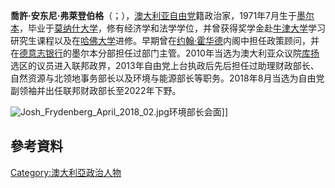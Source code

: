 {{noteTA
| 1 = zh-cn:乔希;zh-hk:佐殊;zh-tw:喬許
| 2 = zh-cn:弗莱登伯格;zh-hk:費登伯格; zh-tw:弗萊登伯格;
}}
{{Infobox Politician
| honorific-prefix = [[尊敬的|尊敬的]]
| name             = 乔希·弗莱登伯格 阁下
| native_name      = The Hon. Josh Frydenberg
| honorific-suffix = [[澳大利亚众议院|议员]]
| image            = Josh Frydenberg (32654447397) (cropped).jpg

| alt              = 
| caption          = 
| office1          = [[澳大利亚财政部长|澳大利亚财政部长]]
| term_start1      = 2018年8月24日
| term_end1        = 2022年5月23日
| primeminister1   = [[斯科特·莫里森|斯科特·莫里森]]
| predecessor1     = [[斯科特·莫里森|斯科特·莫里森]]
| successor1       = [[吉姆·查默斯|吉姆·查默斯]]
| office2          = [[澳大利亚自由党|澳大利亚自由党]]副领袖
| term_start2      = 2018年8月24日
| term_end2        = 2022年5月30日
| leader2          = [[斯科特·莫里森|斯科特·莫里森]]
| predecessor2     = [[朱莉·毕晓普|朱莉·毕晓普]]
| successor2       = {{link-en|苏珊·李|Sussan Ley}}
| office3          = [[澳大利亚政治|澳大利亚环境与能源部长]] 
| term_start3      = 2016年7月19日
| term_end3        = 2018年8月27日 
| primeminister3   = [[马尔科姆·特恩布尔|马尔科姆·特恩布尔]]<br/>[[斯科特·莫里森|斯科特·莫里森]]
| predecessor3     = [[格雷格·亨特|格雷格·亨特]] 
| successor3       = [[Melissa_Price_(politician)|Melissa Price]] {{small|([[Minister_of_the_Environment_(Australia)|环境部长]])}} &<br>[[安格斯·泰勒|安格斯·泰勒]] {{small|([[Minister_for_Energy_(Australia)|能源部长]])}} 
| constituency_MP6 = [[库扬_(澳大利亚国会选区)|库扬（Kooyong）选区议员]]
| parliament6      = 澳大利亚众议院
| term_start6      = 2010年8月21日
| term_end6        = 2022年4月11日
| predecessor6     = [[Petro_Georgiou|Petro Georgiou]]
| successor6       = Monique Ryan
| birth_name       = 乔许·安东尼·弗莱登伯格<br>Joshua Anthony Frydenberg
| birth_date       = {{birth date and age|df=yes|1971|7|17}}
| birth_place      = [[澳大利亚|澳大利亚]][[墨尔本|墨尔本]]
| death_date       = 
| death_place      = 
| nationality      = 澳大利亚
| party            = [[澳大利亚自由党|澳大利亚自由党]]
| spouse           = Amie Saunders
| children         = 2
| alma_mater       = [[莫那什大学|莫那什大学]]<br>[[哈佛大学|哈佛大学]]<br>[[牛津大学|牛津大学]]
| website          = {{URL|http://www.joshfrydenberg.com.au/|Official website}}
| footnotes        = 
}}

'''喬許·安东尼·弗萊登伯格'''（{{lang-en|Josh Anthony Frydenberg}}；{{bd|1971年|7月17日|||Frydenberg}}），[[澳大利亚|澳大利亚]][[澳大利亚自由党|自由党]]籍政治家，1971年7月生于[[墨尔本|墨尔本]]，毕业于[[莫纳什大学|莫纳什大学]]，修有经济学和法学学位，并曾获得奖学金赴[[牛津大学|牛津大学]]学习研究生课程以及在[[哈佛大学|哈佛大学]]进修。早期曾在[[约翰·霍华德|约翰·霍华德]]内阁中担任政策顾问，并在[[德意志银行|德意志银行]]的墨尔本分部担任过部门主管。2010年当选为澳大利亚众议院[[库扬_(澳大利亚国会选区)|库扬]]选区的议员进入联邦政界，2013年自由党上台执政后先后担任过助理财政部长、自然资源与北领地事务部长以及环境与能源部长等职务。2018年8月当选为自由党副领袖并出任联邦财政部长至2022年下野。

[[File:Josh_Frydenberg_April_2018_02.jpg|thumb]]环境部长{{tsl|en|Siti Nurbaya Bakar|西蒂努尔巴亚}}会面]]

==參考資料==
{{reflist}}
[[Category:澳大利亞政治人物|Category:澳大利亞政治人物]]